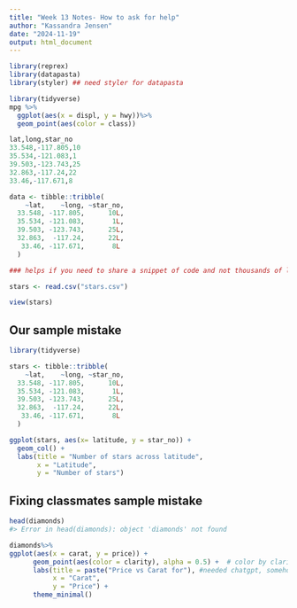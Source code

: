 ```yaml
---
title: "Week 13 Notes- How to ask for help"
author: "Kassandra Jensen"
date: "2024-11-19"
output: html_document
---
```


```r
library(reprex)
library(datapasta)
library(styler) ## need styler for datapasta
```

```r
library(tidyverse)
mpg %>%
  ggplot(aes(x = displ, y = hwy))%>%
  geom_point(aes(color = class))
```

```r
lat,long,star_no
33.548,-117.805,10
35.534,-121.083,1
39.503,-123.743,25
32.863,-117.24,22
33.46,-117.671,8

data <- tibble::tribble(
    ~lat,    ~long, ~star_no,
  33.548, -117.805,      10L,
  35.534, -121.083,       1L,
  39.503, -123.743,      25L,
  32.863,  -117.24,      22L,
   33.46, -117.671,       8L
  )

### helps if you need to share a snippet of code and not thousands of lines

```

```r
stars <- read.csv("stars.csv")

view(stars)
```

## Our sample mistake
```r
library(tidyverse)

stars <- tibble::tribble(
    ~lat,    ~long, ~star_no,
  33.548, -117.805,      10L,
  35.534, -121.083,       1L,
  39.503, -123.743,      25L,
  32.863,  -117.24,      22L,
   33.46, -117.671,       8L
  )

ggplot(stars, aes(x= latitude, y = star_no)) +
  geom_col() +
  labs(title = "Number of stars across latitude",
       x = "Latitude",
       y = "Number of stars")
```
## Fixing classmates sample mistake 
```r
head(diamonds)
#> Error in head(diamonds): object 'diamonds' not found

diamonds%>%
ggplot(aes(x = carat, y = price)) + 
      geom_point(aes(color = clarity), alpha = 0.5) +  # color by clarity
      labs(title = paste("Price vs Carat for"), #needed chatgpt, somehow this makes the reactive labels 
           x = "Carat", 
           y = "Price") +
      theme_minimal()
```


